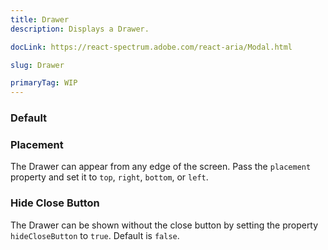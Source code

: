 ```yaml
---
title: Drawer
description: Displays a Drawer.

docLink: https://react-spectrum.adobe.com/react-aria/Modal.html

slug: Drawer

primaryTag: WIP
---
```


### Default

<ComponentPreview name="drawer/preview" />

### Placement

The Drawer can appear from any edge of the screen. Pass the `placement` property and set it to `top`, `right`, `bottom`, or `left`.

<ComponentPreview name="drawer/directions" />


### Hide Close Button

The Drawer can be shown without the close button by setting the property `hideCloseButton` to `true`. Default is `false`.

<ComponentPreview name="drawer/hideCloseButton" />



